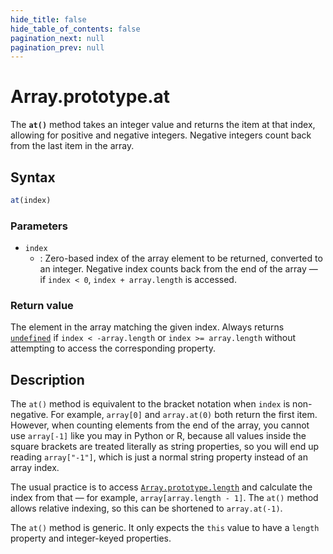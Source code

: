 ```yaml
---
hide_title: false
hide_table_of_contents: false
pagination_next: null
pagination_prev: null
---
```

# Array.prototype.at

The **`at()`** method takes an integer value and returns the item at that index, allowing for positive and negative integers. Negative integers count back from the last item in the array.

## Syntax

```js
at(index)
```

### Parameters

- `index`
  - : Zero-based index of the array element to be returned, converted to an integer. Negative index counts back from the end of the array — if `index < 0`, `index + array.length` is accessed.

### Return value

The element in the array matching the given index. Always returns [`undefined`](../../../globals/undefined.md) if `index < -array.length` or `index >= array.length` without attempting to access the corresponding property.

## Description

The `at()` method is equivalent to the bracket notation when `index` is non-negative. For example, `array[0]` and `array.at(0)` both return the first item. However, when counting elements from the end of the array, you cannot use `array[-1]` like you may in Python or R, because all values inside the square brackets are treated literally as string properties, so you will end up reading `array["-1"]`, which is just a normal string property instead of an array index.

The usual practice is to access [`Array.prototype.length`](./length.md) and calculate the index from that — for example, `array[array.length - 1]`. The `at()` method allows relative indexing, so this can be shortened to `array.at(-1)`.

The `at()` method is generic. It only expects the `this` value to have a `length` property and integer-keyed properties.
